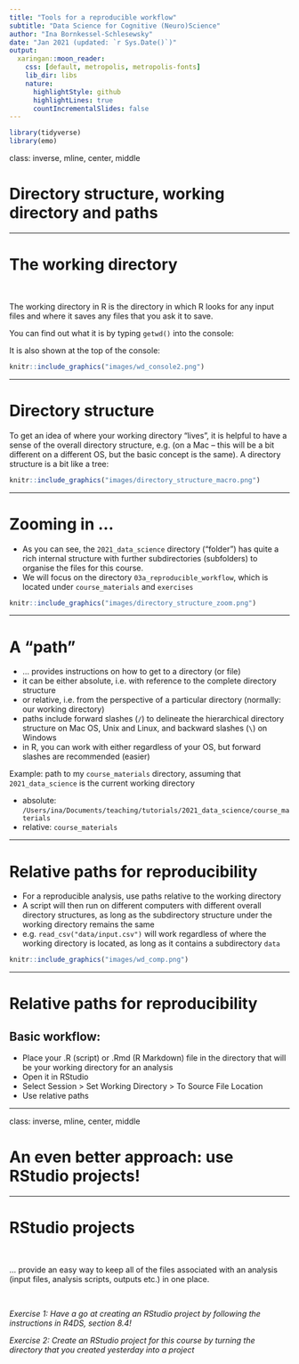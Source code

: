 ```yaml
---
title: "Tools for a reproducible workflow"
subtitle: "Data Science for Cognitive (Neuro)Science"
author: "Ina Bornkessel-Schlesewsky"
date: "Jan 2021 (updated: `r Sys.Date()`)"
output:
  xaringan::moon_reader:
    css: [default, metropolis, metropolis-fonts]
    lib_dir: libs
    nature:
      highlightStyle: github
      highlightLines: true
      countIncrementalSlides: false
---
```


```r
library(tidyverse)
library(emo)
```

class: inverse, mline, center, middle

# Directory structure, working directory and paths

---

# The working directory


<br>

The working directory in R is the directory in which R looks for any input files and where it saves any files that you ask it to save.

You can find out what it is by typing `getwd()` into the console:

It is also shown at the top of the console:

```r
knitr::include_graphics("images/wd_console2.png")
```

---

# Directory structure

To get an idea of where your working directory "lives", it is helpful to have a sense of the overall directory structure, e.g. (on a Mac -- this will be a bit different on a different OS, but the basic concept is the same). A directory structure is a bit like a tree:

```r
knitr::include_graphics("images/directory_structure_macro.png")
```

---

# Zooming in ...

* As you can see, the `2021_data_science` directory ("folder") has quite a rich internal structure with further subdirectories (subfolders) to organise the files for this course.
* We will focus on the directory `03a_reproducible_workflow`, which is located under `course_materials` and `exercises`


```r
knitr::include_graphics("images/directory_structure_zoom.png")
```

---

# A "path"

* ... provides instructions on how to get to a directory (or file)
* it can be either absolute, i.e. with reference to the complete directory structure
* or relative, i.e. from the perspective of a particular directory (normally: our working directory)
* paths include forward slashes (`/`) to delineate the hierarchical directory structure on Mac OS, Unix and Linux, and backward slashes (`\`) on Windows
* in R, you can work with either regardless of your OS, but forward slashes are recommended (easier)

Example: path to my `course_materials` directory, assuming that `2021_data_science` is the current working directory

* absolute: `/Users/ina/Documents/teaching/tutorials/2021_data_science/course_materials`
* relative: `course_materials`

---

# Relative paths for reproducibility

* For a reproducible analysis, use paths relative to the working directory
* A script will then run on different computers with different overall directory structures, as long as the subdirectory structure under the working directory remains the same
* e.g. `read_csv("data/input.csv")` will work regardless of where the working directory is located, as long as it contains a subdirectory `data`

```r
knitr::include_graphics("images/wd_comp.png")
```

---

# Relative paths for reproducibility

## Basic workflow: 

* Place your .R (script) or .Rmd (R Markdown) file in the directory that will be your working directory for an analysis
* Open it in RStudio
* Select Session > Set Working Directory > To Source File Location
* Use relative paths

---

class: inverse, mline, center, middle

# An even better approach: use RStudio projects!

---

# RStudio projects

<br>

... provide an easy way to keep all of the files associated with an analysis (input files, analysis scripts, outputs etc.) in one place.

<br>

*Exercise 1: Have a go at creating an RStudio project by following the instructions in R4DS, section 8.4!*

*Exercise 2: Create an RStudio project for this course by turning the directory that you created yesterday into a project*

